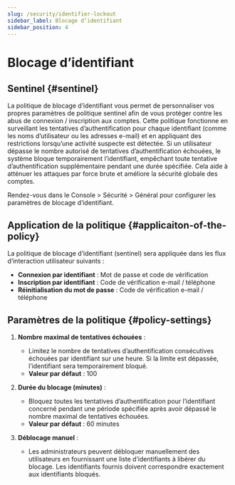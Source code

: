 ```yaml
---
slug: /security/identifier-lockout
sidebar_label: Blocage d’identifiant
sidebar_position: 4
---
```


# Blocage d’identifiant

## Sentinel \{#sentinel}

La politique de blocage d’identifiant vous permet de personnaliser vos propres paramètres de politique sentinel afin de vous protéger contre les abus de connexion / inscription aux comptes. Cette politique fonctionne en surveillant les tentatives d’authentification pour chaque identifiant (comme les noms d’utilisateur ou les adresses e-mail) et en appliquant des restrictions lorsqu’une activité suspecte est détectée. Si un utilisateur dépasse le nombre autorisé de tentatives d’authentification échouées, le système bloque temporairement l’identifiant, empêchant toute tentative d’authentification supplémentaire pendant une durée spécifiée. Cela aide à atténuer les attaques par force brute et améliore la sécurité globale des comptes.

Rendez-vous dans le <CloudLink to="/security/general"> Console > Sécurité > Général</CloudLink> pour configurer les paramètres de blocage d’identifiant.

## Application de la politique \{#applicaiton-of-the-policy}

La politique de blocage d’identifiant (sentinel) sera appliquée dans les flux d’interaction utilisateur suivants :

- **Connexion par identifiant** : Mot de passe et code de vérification
- **Inscription par identifiant** : Code de vérification e-mail / téléphone
- **Réinitialisation du mot de passe** : Code de vérification e-mail / téléphone

## Paramètres de la politique \{#policy-settings}

1. **Nombre maximal de tentatives échouées** :

   - Limitez le nombre de tentatives d’authentification consécutives échouées par identifiant sur une heure. Si la limite est dépassée, l’identifiant sera temporairement bloqué.
   - **Valeur par défaut** : 100

2. **Durée du blocage (minutes)** :

   - Bloquez toutes les tentatives d’authentification pour l’identifiant concerné pendant une période spécifiée après avoir dépassé le nombre maximal de tentatives échouées.
   - **Valeur par défaut** : 60 minutes

3. **Déblocage manuel** :
   - Les administrateurs peuvent débloquer manuellement des utilisateurs en fournissant une liste d’identifiants à libérer du blocage. Les identifiants fournis doivent correspondre exactement aux identifiants bloqués.
